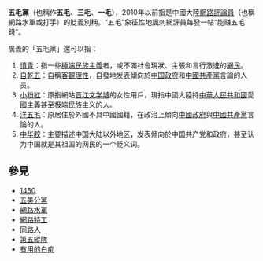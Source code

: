 '''五毛黨'''（也稱作'''五毛'''、'''三毛'''、'''一毛'''），2010年以前指是中國大陸[[網路評論員|網路評論員]]（也稱網路水軍或打手）的貶義別稱。“五毛”象征性地諷刺網評員每發一帖“能赚五毛錢”。

廣義的「五毛黨」還可以指：
# [[憤青|憤青]]：指一些[[極端民族主義|極端民族主義]]者，或不滿社會現狀、主張和言行激進的[[網民|網民]]。
# [[自乾五|自乾五]]：自稱[[客觀|客觀]][[理性|理性]]，自發地发表傾向於[[中国政府|中国政府]]和[[中國共產黨|中國共產黨]]言論的人员。
# [[小粉紅|小粉紅]]：原指網站[[晋江文学城|晋江文学城]]的女性用戶，現指中國大陸持[[中華人民共和國|中華人民共和國]]愛國主義甚至极端民族主义的人。
# [[洋五毛|洋五毛]]：原居住於外國不具中國國籍，在政治上傾向[[中國政府|中國政府]]與[[中國共產黨|中國共產黨]]言論的人。
#[[中华胶|中华胶]]：主要描述中国大陆以外地区，发表倾向於中国共产党和政府，甚至认为中国就是其祖国的网民的一个贬义词。

==參見==
*[[1450|1450]]
* [[五美分黨|五美分黨]]
* [[網路水軍|網路水軍]]
* [[網路特工|網路特工]]
* [[同路人|同路人]]
* [[第五縱隊|第五縱隊]]
* [[有用的白痴|有用的白痴]]

{{disambig|W|cat=三字中國相關消歧義}}